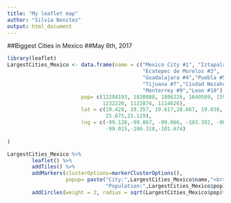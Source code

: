 ```yaml
---
title: "My leaflet map"
author: "Silvia Benitez"
output: html_document
---
```


##Biggest Cities in Mexico 
##May 6th, 2017

```r
library(leaflet)
LargestCities_Mexico <- data.frame(name = c("Mexico City #1", "Iztapalapa #2", 
                                            "Ecatepec de Morelos #3",
                                            "Guadalajara #4","Puebla #5","Ciudad Juarez #6",
                                            "Tijuana #7","Ciudad Nezahualcoyotl #8",
                                            "Monterrey #9","Leon #10"),
                        pop= c(12294193, 1820888, 1806226, 1640589, 1590256, 1512354, 1376457,
                               1232220, 1122874, 1114626),
                        lat = c(19.428, 19.357, 19.617,20.667, 19.038, 31.733,32.503,19.401,
                                25.675,21.129),
                        lng = c(-99.128,-99.067, -99.066, -103.392, -98.203,-106.483,-117.004,
                                -99.015,-100.318,-101.674)
                        
)

LargestCities_Mexico %>% 
        leaflet() %>% 
        addTiles() %>% 
        addMarkers(clusterOptions=markerClusterOptions(), 
                   popup= paste("City:",LargestCities_Mexico$name,"<br>",
                                "Population:",LargestCities_Mexico$pop)) %>%
        addCircles(weight = 2, radius = sqrt(LargestCities_Mexico$pop)*40)

```